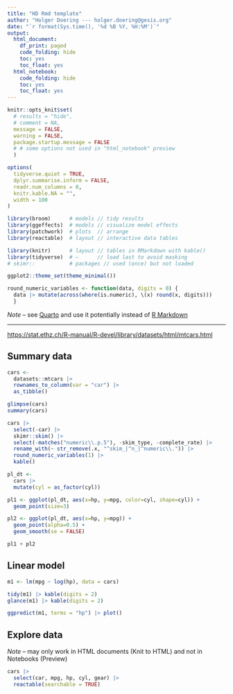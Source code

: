 ```yaml
---
title: "HD Rmd template"
author: "Holger Doering --- holger.doering@gesis.org"
date: "`r format(Sys.time(), '%d %B %Y, %H:%M')`"
output:
  html_document:
    df_print: paged
    code_folding: hide
    toc: yes
    toc_float: yes
  html_notebook:
    code_folding: hide
    toc: yes
    toc_float: yes
---
```

<style type="text/css"> <!-- .table { width: auto } ---> </style>

```r
knitr::opts_knit$set(
  # results = "hide",
  # comment = NA,
  message = FALSE,
  warning = FALSE,
  package.startup.message = FALSE
  # # some options not used in "html_notebook" preview
  )

options(
  tidyverse.quiet = TRUE,
  dplyr.summarise.inform = FALSE,
  readr.num_columns = 0,
  knitr.kable.NA = "",
  width = 100
)
```


```r
library(broom)      # models // tidy results
library(ggeffects)  # models // visualize model effects
library(patchwork)  # plots  // arrange
library(reactable)  # layout // interactive data tables

library(knitr)      # layout // tables in RMarkdown with kable()
library(tidyverse)  # —      // load last to avoid masking
# skimr::           # packages // used (once) but not loaded

ggplot2::theme_set(theme_minimal())

round_numeric_variables <- function(data, digits = 0) {
  data |> mutate(across(where(is.numeric), \(x) round(x, digits)))
  }
```

_Note_ -- see [Quarto](https://quarto.org/docs/guide/) and use it potentially instead of [R Markdown](https://rmarkdown.rstudio.com/lesson-1.html)

---

<https://stat.ethz.ch/R-manual/R-devel/library/datasets/html/mtcars.html>


## Summary data

```r
cars <-
  datasets::mtcars |>
  rownames_to_column(var = "car") |>
  as_tibble()
```


```r
glimpse(cars)
summary(cars)
```


```r
cars |>
  select(-car) |>
  skimr::skim() |>
  select(-matches("numeric\\.p.5"), -skim_type, -complete_rate) |>
  rename_with(~ str_remove(.x, "^skim_|^n_|^numeric\\.")) |>
  round_numeric_variables(1) |>
  kable()
```

```r
pl_dt <-
  cars |>
  mutate(cyl = as_factor(cyl))

pl1 <- ggplot(pl_dt, aes(x=hp, y=mpg, color=cyl, shape=cyl)) +
  geom_point(size=3)

pl2 <- ggplot(pl_dt, aes(x=hp, y=mpg)) +
  geom_point(alpha=0.5) +
  geom_smooth(se = FALSE)

pl1 + pl2
```


## Linear model

```r
m1 <- lm(mpg ~ log(hp), data = cars)

tidy(m1) |> kable(digits = 2)
glance(m1) |> kable(digits = 2)

ggpredict(m1, terms = "hp") |> plot()
```

## Explore data

_Note_ -- may only work in HTML documents (Knit to HTML) and not in Notebooks (Preview)

```r
cars |>
  select(car, mpg, hp, cyl, gear) |>
  reactable(searchable = TRUE)
```
